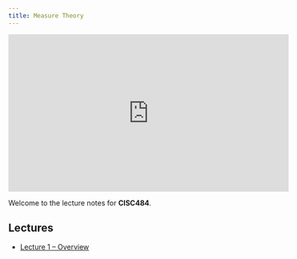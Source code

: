 ```yaml
---
title: Measure Theory
---
```


<iframe width="560" height="315" src="https://www.youtube.com/embed/videoseries?si=wZJ4VukukC6ycmet&amp;list=PLoROMvodv4rOY23Y0BoGoBGgQ1zmU_MT_" title="YouTube video player" frameborder="0" allow="accelerometer; autoplay; clipboard-write; encrypted-media; gyroscope; picture-in-picture; web-share" referrerpolicy="strict-origin-when-cross-origin" allowfullscreen></iframe>

Welcome to the lecture notes for **CISC484**.

## Lectures

- [Lecture 1 – Overview](01-intro.qmd)
